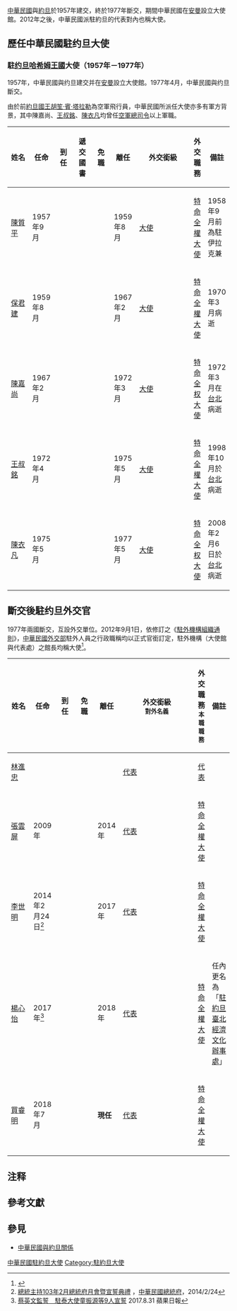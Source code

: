 [[中華民國|中華民國]]與[[約旦|約旦]]於1957年建交，終於1977年斷交，期間中華民國在[[安曼|安曼]]設立大使館。2012年之後，中華民國派駐約旦的代表對內也稱大使。

== 歷任中華民國駐约旦大使 ==
=== {{ROC}}駐[[约旦哈希姆王國|约旦哈希姆王國]]大使（1957年－1977年） ===
1957年，中華民國與约旦建交并在[[安曼|安曼]]設立大使館。1977年4月，中華民國與约旦斷交。{{r|初}}

由於前[[約旦國王|約旦國王]][[胡笙·賓·塔拉勒|胡笙·賓·塔拉勒]]為空軍飛行員，中華民國所派任大使亦多有軍方背景，其中陳嘉尚、[[王叔銘|王叔銘]]、[[陳衣凡|陳衣凡]]均曾任[[中華民國空軍司令|空軍總司令]]以上軍職。

{| class="wikitable" 
|- 
! width=12%  |姓名
! width=10%  |任命
! width=10%  |到任
! width=10%  |遞交國書
! width=10%  |免職
! width=10%  |離任
! width=8%   |外交銜級
! width=10%  |外交職務
! width=13%  colspan="2" | 備註
|-
| [[陳質平|陳質平]]
| 1957年9月
|
| 
|
| 1959年8月
| [[大使|大使]]
| [[特命全權大使|特命全權大使]]
| 1958年9月前為駐伊拉克兼
|-
| [[保君建|保君建]]
| 1959年8月
| 
|
|
| 1967年2月
| [[大使|大使]]
| [[特命全權大使|特命全權大使]]
| 1970年3月病逝
|-
| [[陳嘉尚|陳嘉尚]]
| 1967年2月
| 
|
|
| 1972年3月
| [[大使|大使]]
| [[特命全权大使|特命全权大使]]
| 1972年3月在[[台北|台北]]病逝
|-
| [[王叔銘|王叔銘]]
| 1972年4月
| 
|
|
| 1975年5月
| [[大使|大使]]
| [[特命全權大使|特命全權大使]]
| 1998年10月於[[台北|台北]]病逝
|-
| [[陳衣凡|陳衣凡]]
| 1975年5月
| 
|
|
| 1977年5月
| [[大使|大使]]
| [[特命全权大使|特命全权大使]]
| 2008年2月6日於[[台北|台北]]病逝
|}

==斷交後駐约旦外交官==
1977年兩國斷交，互設外交單位。2012年9月1日，依修訂之《[[:s:駐外機構組織通則|駐外機構組織通則]]》，[[中華民國外交部|中華民國外交部]]駐外人員之行政職稱均以正式官銜訂定，駐外機構（大使館與代表處）之館長均稱大使<ref>{{cite news|URL=https://tw.news.yahoo.com/%E7%B5%B1-%E5%90%8D%E7%A8%B1-%E4%BB%A3%E8%A1%A8%E5%B0%8D%E5%85%A7%E7%A8%B1%E5%A4%A7%E4%BD%BF-133312149.html|title=統一名稱 代表對內稱大使。中央通訊社|date=2012-08-31|accessdate=2016-11-30|archive-date=2016-11-30|archive-url=https://web.archive.org/web/20161130185459/https://tw.news.yahoo.com/%E7%B5%B1-%E5%90%8D%E7%A8%B1-%E4%BB%A3%E8%A1%A8%E5%B0%8D%E5%85%A7%E7%A8%B1%E5%A4%A7%E4%BD%BF-133312149.html|dead-url=no}}</ref>{{noteTag|代表處館長為特任或簡任第十三職等至第十四職等者任大使銜代表、簡任第十二職等至第十三職等者任公使銜代表；辦事處長為簡任第十二職等任總領事銜處長。<ref>{{Cite web |url = https://law.moj.gov.tw/LawClass/LawAll.aspx?PCode=E0000017 |date = 2018年6月13日 |title = 駐外機構組織通則 |publisher = 全國法規資料庫 |access-date = 2022年5月6日 |archive-date = 2021年12月15日 |archive-url = https://web.archive.org/web/20211215061915/https://law.moj.gov.tw/LawClass/LawAll.aspx?PCode=E0000017 }}</ref>}}。

{| class="wikitable" 
|- 
! width=12%  |姓名
! width=10%  |任命
! width=10%  |到任
! width=10%  |免職
! width=10%  |離任
! width=8%   |外交銜級<br><small>對外名義</small>
! width=10%  |外交職務<br><small>本職職務</small>
! width=13%  colspan="2" | 備註
|-
| [[林進忠|林進忠]]
| 
|
|
| 
| [[代表|代表]]
| [[代表|代表]]
| 
|-
| [[張雲屏|張雲屏]]
| 2009年
|
| 
| 2014年
| [[代表|代表]]
| [[特命全權大使|特命全權大使]]
| 
|-
| [[李世明_(台灣外交官)|李世明]]
| 2014年2月24日<ref>[http://www.president.gov.tw/Default.aspx?tabid=1061&itemid=31822&rmid=2577 總統主持103年2月總統府月會暨宣誓典禮] {{Wayback|url=http://www.president.gov.tw/Default.aspx?tabid=1061&itemid=31822&rmid=2577 |date=20171107011009 }}，[[中華民國總統府|中華民國總統府]]，2014/2/24</ref>
|
|
| 2017年
| [[代表|代表]]
| [[特命全權大使|特命全權大使]]
| 
|-
| [[楊心怡|楊心怡]]
| 2017年<ref>[https://tw.appledaily.com/new/realtime/20170831/1194282/ 蔡英文監誓　駐泰大使童振源等9人宣誓] {{Wayback|url=https://tw.appledaily.com/new/realtime/20170831/1194282/ |date=20171107020731 }} 2017.8.31 蘋果日報</ref>
| 
|
| 2018年
| [[代表|代表]]
| [[特命全權大使|特命全權大使]]
| 任內更名為「[[駐約旦臺北經濟文化辦事處|駐約旦臺北經濟文化辦事處]]」
|-
| [[買睿明|買睿明]]
| 2018年7月
| 
|
| '''現任'''
| [[代表|代表]]
| [[特命全權大使|特命全權大使]]
| 
|}

==注释==
{{notefoot}}

==參考文獻==
{{Reflist|refs=
<ref name="初">{{cite book|author1=周煦, 葉健青, 国史馆中华民国史外交志编纂委员会|title=《中華民國史外交志 (初稿)》|date=2002|publisher=國史館}}</ref>
}}

== 參見 ==
* [[中華民國與約旦關係|中華民國與約旦關係]]

{{中華民國與約旦關係}}
{{中華民國駐外大使}}

[[Category:中華民國駐約旦大使|]]
[[Category:駐約旦大使|Category:駐約旦大使]]